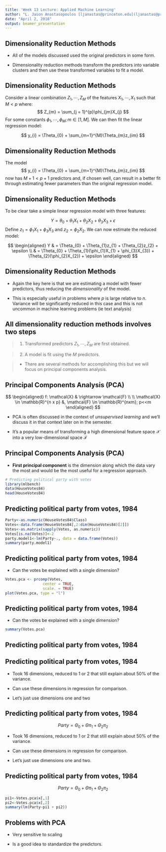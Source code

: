 ```yaml
---
title: 'Week 13 Lecture: Applied Machine Learning'
author: "L. Jason Anastasopoulos [ljanastas@princeton.edu](ljanastas@princeton.edu)"
date: "April 2, 2018"
output: beamer_presentation
---
```


## Dimensionality Reduction Methods

- All of the models discussed used the original predictors in some form.

- Dimensionality reduction methods transform the predictors into variable clusters and then use these transformed variables to fit a model.


## Dimensionality Reduction Methods
Consider a linear combination  $Z_{1},\cdots,Z_{M}$ of the features $X_{1},\cdots,X_{1}$  such that $M < p$ where:
$$
Z_{m} = \sum_{j = 1}^{p}\phi_{jm}X_{j} 
$$
For some  constants $\phi_{1},\cdots,\phi_{M}; m\in[1,M]$. We can then fit the linear regression model:

$$
y_{i} = \Theta_{0} + \sum_{m=1}^{M}\Theta_{m}z_{im}
$$

## Dimensionality Reduction Methods
The model
$$
y_{i} = \Theta_{0} + \sum_{m=1}^{M}\Theta_{m}z_{im}
$$
now has $M+1<p+1$ predictors and, if chosen well, can result in a better fit through estimating fewer parameters than the original regression model. 


## Dimensionality Reduction Methods
To be clear take a simple linear regression model with three features:

$$
Y = \theta_{0} + \theta_{1}X_{1} + \theta_{2}X_{2} + \theta_{3}X_{3} + \epsilon
$$
Define $z_{1} = \phi_{1}X_{1} +  \phi_{3}X_{3}$ and $z_{2} = \phi_{2}X_{2}$. We can now estimate the reduced model:

$$
\begin{aligned}
Y & = \Theta_{0} + \Theta_{1}z_{1} + \Theta_{2}z_{2} + \epsilon \\
  & = \Theta_{0} + \Theta_{1}(\phi_{1}X_{1} +  \phi_{3}X_{3}) + \Theta_{2}(\phi_{2}X_{2}) + \epsilon
\end{aligned}
$$

## Dimensionality Reduction Methods

- Again the key here is that we are estimating a model with fewer predictors, thus reducing the *dimensionality* of the model.

- This is especially useful in problems where *p* is large relative to *n*. Variance will be significantly reduced in this case and this is not uncommon in machine learning problems (ie text analysis)

## All dimensionality reduction methods involves two steps

>1. Transformed predictors $Z_{1}, \cdots, Z_{M}$ are first obtained.

>2. A model is fit using the *M* predictors.

>- There are several methods for accomplishing this but we will focus on principal components analysis.

## Principal Components Analysis (PCA)

$$
\begin{aligned}
f: \mathcal{X}  & \rightarrow \mathcal{F} \\ 
\\
\mathcal{X} \in \mathbb{R}^{n x p} &, \mathcal{F} \in \mathbb{R}^{nxm}; p<<m
\end{aligned}
$$


- PCA is often discussed in the context of *unsupervised learning* and we'll discuss it in that context later on in the semester.

- It's a popular means of transforming a high dimensional feature space $\mathcal{X}$ into a very low-dimensional space $\mathcal{F}$


## Principal Components Analysis (PCA)

- **First principal component** is the dimension along which the data vary the most and would be the most useful for a regression approach.

\footnotesize
```r
# Predicting political party with votes
library(mlbench)
data(HouseVotes84)
head(HouseVotes84)
```

## Predicting political party from votes, 1984

\footnotesize
```r
Party<-as.numeric(HouseVotes84$Class)
Votes<-data.frame(HouseVotes84[,2:dim(HouseVotes84)[2]])
Votes<-as.matrix(sapply(Votes, as.numeric))
Votes[is.na(Votes)]<-2
party.model1<-lm(Party~., data = data.frame(Votes))
summary(party.model1)
```

## Predicting political party from votes, 1984

- Can the votes be explained with a single dimension?

```r
Votes.pca <- prcomp(Votes,
                 center = TRUE,
                 scale. = TRUE) 
plot(Votes.pca, type = "l")
```



## Predicting political party from votes, 1984

- Can the votes be explained with a single dimension?

\footnotesize
```r
summary(Votes.pca)
```

## Predicting political party from votes, 1984

\centering
\includegraphics[width= \textwidth]{./figs/pca-plot.png}



## Predicting political party from votes, 1984

- Took 16 dimensions, reduced to 1 or 2 that still explain about 50\% of the variance.

- Can use these dimensions in regression for comparison. 

- Let's just use dimensions one and two


## Predicting political party from votes, 1984

$$
 Party = \Theta_{0} + \Theta \pi_{1} + \Theta_{2}\pi_{2}
$$

- Took 16 dimensions, reduced to 1 or 2 that still explain about 50\% of the variance.

- Can use these dimensions in regression for comparison. 

- Let's just use dimensions one and two.


## Predicting political party from votes, 1984

$$
 Party = \Theta_{0} + \Theta \pi_{1} + \Theta_{2}\pi_{2}
$$
\footnotesize

```r
pi1<-Votes.pca$x[,1]
pi2<-Votes.pca$x[,2]
summary(lm(Party~pi1 + pi2))
```

## Problems with PCA
- Very sensitive to scaling

- Is a good idea to standardize the predictors.



